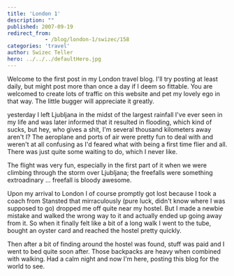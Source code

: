 ```yaml
---
title: 'London 1'
description: ""
published: 2007-09-19
redirect_from: 
            - /blog/london-1/swizec/158
categories: 'travel'
author: Swizec Teller
hero: ../../../defaultHero.jpg
---
```

Welcome to the first post in my London travel blog. I'll try posting at least daily, but might post more than once a day if I deem so fittable. You are welcomed to create lots of traffic on this website and pet my lovely ego in that way. The little bugger will appreciate it greatly.

yesterday I left Ljubljana in the midst of the largest rainfall I've ever seen in my life and was later informed that it resulted in flooding, which kind of sucks, but hey, who gives a shit, I'm several thousand kilometers away aren't I? The aeroplane and ports of air were pretty fun to deal with and weren't at all confusing as I'd feared what with being a first time flier and all. There was just quite some waiting to do, which I never like.

The flight was very fun, especially in the first part of it when we were climbing through the storm over Ljubljana; the freefalls were something extroadinary ... freefall is bloody awesome.

Upon my arrival to London I of course promptly got lost because I took a coach from Stansted that mirraculously (pure luck, didn't know where I was supposed to go) dropped me off quite near my hostel. But I made a newbie mistake and walked the wrong way to it and actually ended up going away from it. So when it finally felt like a bit of a long walk I went to the tube, bought an oyster card and reached the hostel pretty quickly.

Then after a bit of finding around the hostel was found, stuff was paid and I went to bed quite soon after. Those backpacks are heavy when combined with walking. Had a calm night and now I'm here, posting this blog for the world to see.